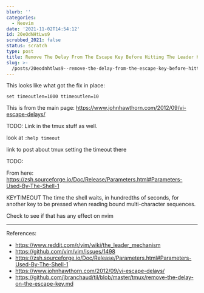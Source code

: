 ```yaml
---
blurb: ''
categories:
  - Neovim
date: '2021-11-02T14:54:12'
id: 20eOdNHtLws9
scrubbed_2021: false
status: scratch
type: post
title: Remove The Delay From The Escape Key Before Hitting The Leader Key In Neovim
slug: >-
  /posts/20eodnhtlws9--remove-the-delay-from-the-escape-key-before-hitting-the-leader-key-in-neovim
---
```


This looks like what got the fix in place:

```
set timeoutlen=1000 ttimeoutlen=10
```

This is from the main page: https://www.johnhawthorn.com/2012/09/vi-escape-delays/

TODO: Link in the tmux stuff as well. 


look at `:help timeout`


link to post about tmux setting the timeout there




TODO:

From here: https://zsh.sourceforge.io/Doc/Release/Parameters.html#Parameters-Used-By-The-Shell-1

KEYTIMEOUT
The time the shell waits, in hundredths of seconds, for another key to be pressed when reading bound multi-character sequences.

Check to see if that has any effect on nvim

---



References:

- https://www.reddit.com/r/vim/wiki/the_leader_mechanism
- https://github.com/vim/vim/issues/1498
- https://zsh.sourceforge.io/Doc/Release/Parameters.html#Parameters-Used-By-The-Shell-1
- https://www.johnhawthorn.com/2012/09/vi-escape-delays/
- https://github.com/jbranchaud/til/blob/master/tmux/remove-the-delay-on-the-escape-key.md
